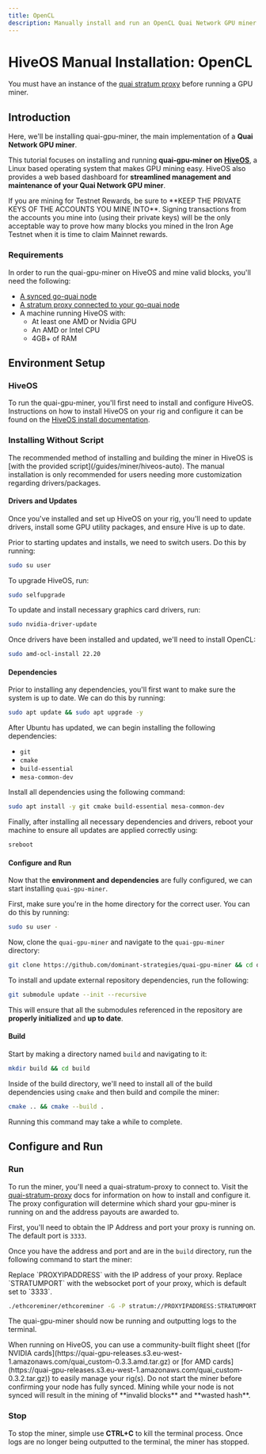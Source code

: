 ```yaml
---
title: OpenCL
description: Manually install and run an OpenCL Quai Network GPU miner on HiveOS.
---
```


# HiveOS Manual Installation: OpenCL

<Warning>You must have an instance of the [quai stratum proxy](/guides/client/stratum) before running a GPU miner.</Warning>

## Introduction

Here, we'll be installing quai-gpu-miner, the main implementation of a **Quai Network GPU miner**.

This tutorial focuses on installing and running **quai-gpu-miner on** [**HiveOS**](https://hiveon.com/os/), a Linux based operating system that makes GPU mining easy. HiveOS also provides a web based dashboard for **streamlined management and maintenance of your Quai Network GPU miner**.

<Warning>
	If you are mining for Testnet Rewards, be sure to **KEEP THE PRIVATE KEYS OF THE ACCOUNTS YOU MINE INTO**. Signing transactions from the
	accounts you mine into (using their private keys) will be the only acceptable way to prove how many blocks you mined in the Iron Age
	Testnet when it is time to claim Mainnet rewards.
</Warning>

### Requirements

In order to run the quai-gpu-miner on HiveOS and mine valid blocks, you'll need the following:

- [A synced go-quai node](/guides/client/node)
- [A stratum proxy connected to your go-quai node](/guides/client/stratum)
- A machine running HiveOS with:
  - At least one AMD or Nvidia GPU
  - An AMD or Intel CPU
  - 4GB+ of RAM

## Environment Setup

### HiveOS

To run the quai-gpu-miner, you'll first need to install and configure HiveOS. Instructions on how to install HiveOS on your rig and configure it can be found on the [HiveOS install documentation](https://hiveon.com/install/).

### Installing Without Script

<Note>
	The recommended method of installing and building the miner in HiveOS is [with the provided script](/guides/miner/hiveos-auto). The manual
	installation is only recommended for users needing more customization regarding drivers/packages.
</Note>

#### Drivers and Updates

Once you've installed and set up HiveOS on your rig, you'll need to update drivers, install some GPU utility packages, and ensure Hive is up to date.

Prior to starting updates and installs, we need to switch users. Do this by running:

```bash
sudo su user
```

To upgrade HiveOS, run:

```bash
sudo selfupgrade
```

To update and install necessary graphics card drivers, run:

```bash
sudo nvidia-driver-update
```

Once drivers have been installed and updated, we'll need to install OpenCL:

```bash
sudo amd-ocl-install 22.20
```

#### Dependencies

Prior to installing any dependencies, you'll first want to make sure the system is up to date. We can do this by running:

```bash
sudo apt update && sudo apt upgrade -y
```

After Ubuntu has updated, we can begin installing the following dependencies:

- `git`
- `cmake`
- `build-essential`
- `mesa-common-dev`

Install all dependencies using the following command:

```bash
sudo apt install -y git cmake build-essential mesa-common-dev
```

Finally, after installing all necessary dependencies and drivers, reboot your machine to ensure all updates are applied correctly using:

```bash
sreboot
```

#### Configure and Run

Now that the **environment and dependencies** are fully configured, we can start installing `quai-gpu-miner`.

First, make sure you're in the home directory for the correct user. You can do this by running:

```bash
sudo su user -
```

Now, clone the `quai-gpu-miner` and navigate to the `quai-gpu-miner` directory:

```bash
git clone https://github.com/dominant-strategies/quai-gpu-miner && cd quai-gpu-miner
```

To install and update external repository dependencies, run the following:

```bash
git submodule update --init --recursive
```

This will ensure that all the submodules referenced in the repository are **properly initialized** and **up to date**.

#### Build

Start by making a directory named `build` and navigating to it:

```bash
mkdir build && cd build
```

Inside of the build directory, we'll need to install all of the build dependencies using `cmake` and then build and compile the miner:

```bash
cmake .. && cmake --build .
```

<Note>Running this command may take a while to complete.</Note>

## Configure and Run

### Run

To run the miner, you'll need a quai-stratum-proxy to connect to. Visit the [quai-stratum-proxy](/guides/client/stratum) docs for information on how to install and configure it. The proxy configuration will determine which shard your gpu-miner is running on and the address payouts are awarded to.

First, you'll need to obtain the IP Address and port your proxy is running on. The default port is `3333`.

Once you have the address and port and are in the `build` directory, run the following command to start the miner:

<Note>
	Replace `PROXYIPADDRESS` with the IP address of your proxy. Replace `STRATUMPORT` with the websocket port of your proxy, which is default
	set to `3333`.
</Note>

```bash
./ethcoreminer/ethcoreminer -G -P stratum://PROXYIPADDRESS:STRATUMPORT
```

The quai-gpu-miner should now be running and outputting logs to the terminal.

<Note>
	When running on HiveOS, you can use a community-built flight sheet ([for NVIDIA
	cards](https://quai-gpu-releases.s3.eu-west-1.amazonaws.com/quai_custom-0.3.3.amd.tar.gz) or [for AMD
	cards](https://quai-gpu-releases.s3.eu-west-1.amazonaws.com/quai_custom-0.3.2.tar.gz)) to easily manage your rig(s).
</Note>

<Warning>
	Do not start the miner before confirming your node has fully synced. Mining while your node is not synced will result in the mining of
	**invalid blocks** and **wasted hash**.
</Warning>

### Stop

To stop the miner, simple use **CTRL+C** to kill the terminal process. Once logs are no longer being outputted to the terminal, the miner has stopped.
